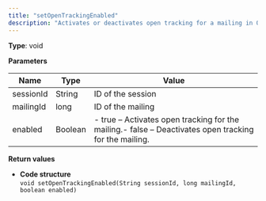 ```yaml
---
title: "setOpenTrackingEnabled"
description: "Activates or deactivates open tracking for a mailing in Optimizely Campaign. Open tracking only affects content of the MIME type text/html."
---
```


**Type**: void

**Parameters**

| Name      | Type    | Value                                                                                                   |
| --------- | ------- | ------------------------------------------------------------------------------------------------------- |
| sessionId | String  | ID of the session                                                                                       |
| mailingId | long    | ID of the mailing                                                                                       |
| enabled   | Boolean | \- true – Activates open tracking for the mailing.\- false – Deactivates open tracking for the mailing. |

**Return values**

* **Code structure**  
`void setOpenTrackingEnabled(String sessionId, long mailingId, boolean enabled)  
`